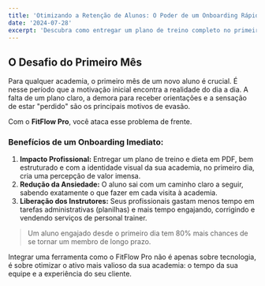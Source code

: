 ```yaml
---
title: 'Otimizando a Retenção de Alunos: O Poder de um Onboarding Rápido'
date: '2024-07-28'
excerpt: 'Descubra como entregar um plano de treino completo no primeiro dia pode ser o diferencial para fidelizar novos alunos e aumentar a receita da sua academia.'
---
```


## O Desafio do Primeiro Mês

Para qualquer academia, o primeiro mês de um novo aluno é crucial. É nesse período que a motivação inicial encontra a realidade do dia a dia. A falta de um plano claro, a demora para receber orientações e a sensação de estar "perdido" são os principais motivos de evasão.

Com o **FitFlow Pro**, você ataca esse problema de frente.

### Benefícios de um Onboarding Imediato:

1.  **Impacto Profissional:** Entregar um plano de treino e dieta em PDF, bem estruturado e com a identidade visual da sua academia, no primeiro dia, cria uma percepção de valor imensa.
2.  **Redução da Ansiedade:** O aluno sai com um caminho claro a seguir, sabendo exatamente o que fazer em cada visita à academia.
3.  **Liberação dos Instrutores:** Seus profissionais gastam menos tempo em tarefas administrativas (planilhas) e mais tempo engajando, corrigindo e vendendo serviços de personal trainer.

> Um aluno engajado desde o primeiro dia tem 80% mais chances de se tornar um membro de longo prazo.

Integrar uma ferramenta como o FitFlow Pro não é apenas sobre tecnologia, é sobre otimizar o ativo mais valioso da sua academia: o tempo da sua equipe e a experiência do seu cliente.
